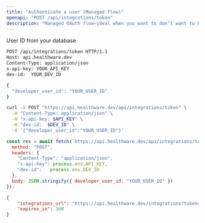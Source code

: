 ```yaml
---
title: "Authenticate a user (Managed Flow)"
openapi: "POST /api/integrations/token"
description: "Managed OAuth flow—ideal when you want to don’t want to build your own flow."
---
```


<ParamField path="developer_user_id" header="{}" type="string" required>
  User ID from your database
</ParamField>

<RequestExample>

```bash HTTP
POST /api/integrations/token HTTP/1.1
Host: api.healthware.dev
Content-Type: application/json
x-api-key: YOUR_API_KEY
dev-id:  YOUR_DEV_ID

{
  "developer_user_id": "YOUR_USER_ID"
}
```


```bash BASH
curl -X POST "https://api.healthware.dev/api/integrations/token" \
  -H "Content-Type: application/json" \
  -H "x-api-key: $API_KEY" \
  -H "dev-id:  $DEV_ID" \
  -d '{"developer_user_id":"YOUR_USER_ID"}'
```


```javascript JavaScript
const res = await fetch(`https://api.healthware.dev/api/integrations/token`, {
  method: "POST",
  headers: {
    "Content-Type": "application/json",
    "x-api-key": process.env.API_KEY,
    "dev-id":   process.env.DEV_ID
  },
  body: JSON.stringify({ developer_user_id: "YOUR_USER_ID" })
});
```

</RequestExample>

<ResponseExample>

```json Response
{
    "integrations_url": "https://api.healthware.dev/integrations?token=eyJhbGciOiJIUzI1NiJ9.eyJhcGlLZXkiOiJrZXlfakI3QmlxNlZYa2FCN1NROThZUGhrTVMxM2U5YjEzeVUiLCJkZXZJZCI6ImQyZTE4MDIzLWJhMTYtNGQ4MC1iZWVlLTdjM2IyZjAwYjUxNyIsImRldmVsb3Blcl91c2VyX2lkIjoidHJrcl8xMjM0NSIsImlzcyI6ImhlYWx0aHdhcmUuZGV2IiwiZXhwIjoxNzUxODQ2OTMyfQ.km58JlY9fS4I0kIDpGoKnhqZEEfJJgO_0tymBMukgww",
    "expires_in": 300
}
```

</ResponseExample>